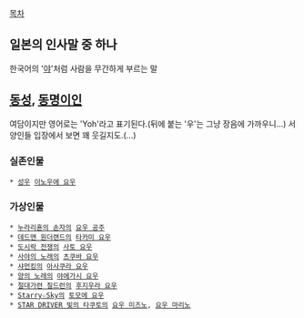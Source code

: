 [[목차]]
== 일본의 인사말 중 하나 ==
한국어의 '[[야]]'처럼 사람을 무간하게 부르는 말

== [[동성]], [[동명이인]] ==
여담이지만 영어로는 'Yoh'라고 표기된다.(뒤에 붙는 '우'는 그냥 장음에 가까우니...) 서양인들 입장에서 보면 꽤 웃길지도.(...)

=== 실존인물 ===
 * [[성우]] [[이노우에 요우]]
=== 가상인물 ===
 * [[누라리횬의 손자]]의 [[요우 공주]]
 * [[데드맨 원더랜드]]의 [[타카미 요우]]
 * [[도시락 전쟁]]의 [[사토 요우]]
 * [[사야의 노래]]의 [[츠쿠바 요우]]
 * [[샤먼킹]]의 [[아사쿠라 요우]]
 * [[양의 노래]]의 [[야에가시 요우]]
 * [[절대가련 칠드런]]의 [[후지우라 요우]]
 * [[Starry☆Sky]]의 [[토모에 요우]]
 * [[STAR DRIVER 빛의 타쿠토]]의 [[요우 미즈노]], [[요우 마리노]]
